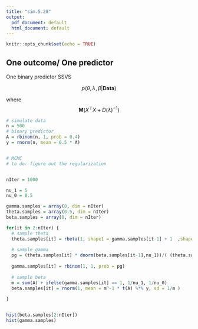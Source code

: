 ```yaml
---
title: "sim.5.28"
output:
  pdf_document: default
  html_document: default
---
```


```r
knitr::opts_chunk$set(echo = TRUE)
```

## One outcome/ One predictor

One binary predictor SSVS

$$p(\theta, \lambda, \beta \vert \textbf{Data})$$

\begin{align}
p(\theta \vert \gamma) &\sim \text{Beta}(\gamma + 1, 2 - \gamma) \\
p(\gamma \vert \beta, \theta) &= \frac{\theta p(\beta \vert \gamma=1)}{\theta p(\beta \vert \gamma=1)+(1-\theta) p(\beta \vert \gamma=0)} \\
&= \frac{\theta N(0,\nu_1)}{\theta N(0,\nu_1) + (1-\theta) N(0, \nu_0)} \\
p(\beta \vert \gamma) &\sim N( \mathbf{M}^{-1} X^\top y, \sigma^2 \mathbf{M}^{-1})
\end{align}

where $$\mathbf{M} (X^\top X + D(\lambda)^{-1})$$

```r
# simulate data
n = 500
# binary predictor
A = rbinom(n, 1, prob = 0.4)
y = rnorm(n, mean = 0.5 * A)


# MCMC
# to do: figure out the regularization


nIter = 1000

nu_1 = 5
nu_0 = 0.5

gamma.samples = array(0, dim = nIter)
theta.samples = array(0.5, dim = nIter)
beta.samples = array(0, dim = nIter)

for(it in 2:nIter) {
  # sample theta
  theta.samples[it] = rbeta(1, shape1 = gamma.samples[it-1] + 1  ,shape2 = 2 - gamma.samples[it-1])
  
  # sample gamma
  pg = (theta.samples[it] * dnorm(beta.samples[it-1],nu_1))/( (theta.samples[it] * dnorm(beta.samples[it-1],nu_1)) + (1-theta.samples[it]) * dnorm(beta.samples[it-1],nu_0)) 
  
  gamma.samples[it] = rbinom(1, 1, prob = pg)
  
  # sample beta
  m = sum(A) + ifelse(gamma.samples[it] == 1, 1/nu_1, 1/nu_0)
  beta.samples[it] = rnorm(1, mean = m^-1 * t(A) %*% y, sd = 1/m )
  
}


hist(beta.samples[2:nIter])
hist(gamma.samples)

```





